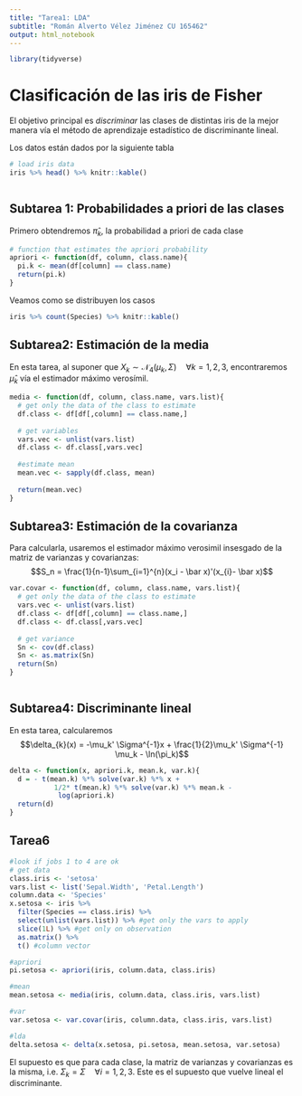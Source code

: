 ```yaml
---
title: "Tarea1: LDA"
subtitle: "Román Alverto Vélez Jiménez CU 165462"
output: html_notebook
---
```

```r
library(tidyverse)
```

# Clasificación de las iris de Fisher 

El objetivo principal es _discriminar_ las clases de distintas iris de la mejor manera vía el método de aprendizaje estadístico de discriminante lineal.

Los datos están dados por la siguiente tabla

```r
# load iris data
iris %>% head() %>% knitr::kable()



```


## Subtarea 1: Probabilidades a priori de las clases

Primero obtendremos $\hat\pi_{k}$, la probabilidad a priori de cada clase

```r
# function that estimates the apriori probability 
apriori <- function(df, column, class.name){
  pi.k <- mean(df[column] == class.name) 
  return(pi.k)
}
```

Veamos como se distribuyen los casos
```r
iris %>% count(Species) %>% knitr::kable()

```

## Subtarea2: Estimación de la media
En esta tarea, al suponer que $X_{k} \sim \mathcal{N}_4(\mu_k, \Sigma) \quad \forall k = 1,2,3$, encontraremos $\hat\mu_k$ vía el estimador máximo verosímil.

```r
media <- function(df, column, class.name, vars.list){
  # get only the data of the class to estimate
  df.class <- df[df[,column] == class.name,]
  
  # get variables
  vars.vec <- unlist(vars.list)
  df.class <- df.class[,vars.vec]
  
  #estimate mean
  mean.vec <- sapply(df.class, mean)
  
  return(mean.vec)
}


```

## Subtarea3: Estimación de la covarianza


Para calcularla, usaremos el estimador máximo verosimil insesgado de la matriz de varianzas y covarianzas:
$$S_n = \frac{1}{n-1}\sum_{i=1}^{n}(x_i - \bar x)'(x_{i}- \bar x)$$

```r
var.covar <- function(df, column, class.name, vars.list){
  # get only the data of the class to estimate
  vars.vec <- unlist(vars.list)
  df.class <- df[df[,column] == class.name,]
  df.class <- df.class[,vars.vec]
  
  # get variance
  Sn <- cov(df.class)
  Sn <- as.matrix(Sn)
  return(Sn)
}



```

## Subtarea4: Discriminante lineal
En esta tarea, calcularemos
$$\delta_{k}(x) = -\mu_k' \Sigma^{-1}x + \frac{1}{2}\mu_k' \Sigma^{-1} \mu_k - \ln(\pi_k)$$


```r
delta <- function(x, apriori.k, mean.k, var.k){
  d = - t(mean.k) %*% solve(var.k) %*% x +
           1/2* t(mean.k) %*% solve(var.k) %*% mean.k -
            log(apriori.k)
  return(d)
}

```

## Tarea6

```r
#look if jobs 1 to 4 are ok
# get data
class.iris <- 'setosa'
vars.list <- list('Sepal.Width', 'Petal.Length')
column.data <- 'Species'
x.setosa <- iris %>% 
  filter(Species == class.iris) %>% 
  select(unlist(vars.list)) %>% #get only the vars to apply
  slice(1L) %>% #get only on observation
  as.matrix() %>% 
  t() #column vector

#apriori
pi.setosa <- apriori(iris, column.data, class.iris)

#mean
mean.setosa <- media(iris, column.data, class.iris, vars.list)

#var
var.setosa <- var.covar(iris, column.data, class.iris, vars.list)

#lda
delta.setosa <- delta(x.setosa, pi.setosa, mean.setosa, var.setosa)


```


El supuesto es que para cada clase, la matriz de varianzas y covarianzas es la misma, i.e. $\Sigma_{k} = \Sigma \quad \forall i = 1,2,3$. Este es el supuesto que vuelve lineal el discriminante.
















